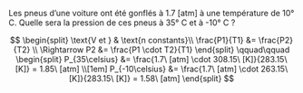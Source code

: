 ::: {.Exercise data-latex=""}

Les pneus d’une voiture ont été gonflés à 1.7 [atm] à une température de 10° C. Quelle sera la pression de ces pneus à 35° C et à -10° C ?

\vspace{\stretch{1}}

:::

::: {.Answer data-latex=""}

$$
\begin{split}
	\text{V et } & \text{n constants}\\
	\frac{P1}{T1} &= \frac{P2}{T2} \\
	\Rightarrow P2 &= \frac{P1 \cdot T2}{T1}
\end{split}
\qquad\qquad
\begin{split}
	P_{35\celsius} &= \frac{1.7\ [atm] \cdot 308.15\ [K]}{283.15\ [K]} = 1.85\ [atm] \\[1em]
	P_{-10\celsius} &= \frac{1.7\ [atm] \cdot 263.15\ [K]}{283.15\ [K]} = 1.58\ [atm]
\end{split}
$$

:::
